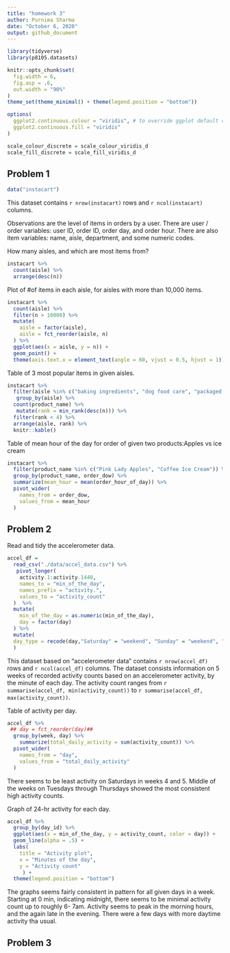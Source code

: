 ```yaml
---
title: "homework 3"
author: Purnima Sharma
date: "October 6, 2020"
output: github_document
---
```


```r
library(tidyverse)
library(p8105.datasets)

knitr::opts_chunk$set(
  fig.width = 6,
  fig.asp = .6,          
  out.width = "90%"      
)
theme_set(theme_minimal() + theme(legend.position = "bottom"))

options(
  ggplot2.continuous.colour = "viridis", # to override ggplot default colors.
  ggplot2.continuous.fill = "viridis"
)

scale_colour_discrete = scale_colour_viridis_d
scale_fill_discrete = scale_fill_viridis_d
```

## Problem 1

```r
data("instacart")
```

This dataset contains `r nrow(instacart)` rows and `r ncol(instacart)` columns.

Observations are the level of items in orders by a user. There are user / order variables: user ID, order ID, order day, and order hour. There are also item variables: name, aisle, department, and some numeric codes. 

How many aisles, and which are most items from?

```r
instacart %>% 
  count(aisle) %>% 
  arrange(desc(n))
```

Plot of #of items in each aisle, for aisles with more than 10,000 items.

```r
instacart %>% 
  count(aisle) %>%
  filter(n > 10000) %>%
  mutate(
    aisle = factor(aisle),
    aisle = fct_reorder(aisle, n)
  ) %>% 
  ggplot(aes(x = aisle, y = n)) +
  geom_point() +
  theme(axis.text.x = element_text(angle = 60, vjust = 0.5, hjust = 1))
```

Table of 3 most popular items in given aisles.

```r
instacart %>% 
  filter(aisle %in% c("baking ingredients", "dog food care", "packaged vegetables fruits" )) %>% 
   group_by(aisle) %>% 
  count(product_name) %>% 
   mutate(rank = min_rank(desc(n))) %>% 
  filter(rank < 4) %>% 
  arrange(aisle, rank) %>% 
  knitr::kable()
```

Table of mean hour of the day for order of given two products:Apples vs ice cream

```r
instacart %>% 
  filter(product_name %in% c("Pink Lady Apples", "Coffee Ice Cream")) %>% 
  group_by(product_name, order_dow) %>% 
  summarize(mean_hour = mean(order_hour_of_day)) %>% 
  pivot_wider(
    names_from = order_dow,
    values_from = mean_hour
  )
```

## Problem 2

Read and tidy the accelerometer data.

```r
accel_df = 
  read_csv("./data/accel_data.csv") %>% 
   pivot_longer(
    activity.1:activity.1440,
    names_to = "min_of_the_day",
    names_prefix = "activity.",
    values_to = "activity_count"
  )  %>% 
  mutate(
    min_of_the_day = as.numeric(min_of_the_day),
    day = factor(day)
  ) %>% 
  mutate(
  day_type = recode(day,"Saturday" = "weekend", "Sunday" = "weekend", "Monday" = "weekday", "Tuesday" = "weekday","Wednesday" = "weekday","Thursday" = "weekday","Friday" = "weekday")
  )
```

This dataset based on "accelerometer data" contains `r nrow(accel_df)` rows and `r ncol(accel_df)` columns. The dataset consists information on 5 weeks of recorded activity counts based on an accelerometer activity, by the minute of each day. The activity count ranges from `r summarise(accel_df, min(activity_count))` to `r summarise(accel_df, max(activity_count))`.

Table of activity per day.

```r
accel_df %>%
 ## day = fct_reorder(day)##
  group_by(week, day) %>% 
    summarize(total_daily_activity = sum(activity_count)) %>% 
  pivot_wider(
    names_from = "day",
    values_from = "total_daily_activity"
  )
```

There seems to be least activity on Saturdays in weeks 4 and 5. Middle of the weeks on Tuesdays through Thursdays showed the most consistent high activity counts.

Graph of 24-hr activity for each day.

```r
accel_df %>% 
  group_by(day_id) %>% 
  ggplot(aes(x = min_of_the_day, y = activity_count, color = day)) + 
  geom_line(alpha = .5) + 
  labs(
    title = "Activity plot",
    x = "Minutes of the day",
    y = "Activity count"
     ) +
  theme(legend.position = "bottom")
```

The graphs seems fairly consistent in pattern for all given days in a week. Starting at 0 min, indicating midnight, there seems to be minimal activity count up to roughly 6- 7am. Activity seems to peak in the morning hours, and the again late in the evening. There were a few days with more daytime activity tha usual.


## Problem 3






